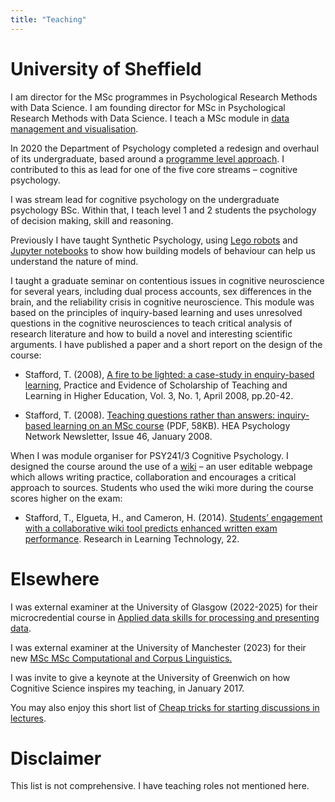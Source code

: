```yaml
---
title: "Teaching"
---
```


# University of Sheffield

I am director for the MSc programmes in Psychological Research Methods with Data Science. I am founding director for MSc in Psychological Research Methods with Data Science. I teach a MSc module in [data management and visualisation](https://tomstafford.github.io/psy6422/).

In 2020 the Department of Psychology completed a redesign and overhaul of its undergraduate, based around a [programme level approach](https://staff.sheffield.ac.uk/teaching-guidance/curriculum/pla). I contributed to this as lead for one of the five core streams -- cognitive psychology.

I was stream lead for cognitive psychology on the undergraduate psychology BSc. Within that, I teach level 1 and 2 students the psychology of decision making, skill and reasoning.

Previously I have taught Synthetic Psychology, using [Lego robots](http://mindhacks.com/2010/06/23/the-scientific-method-lego-robots-edition/) and [Jupyter notebooks](https://github.com/tomstafford/emerge) to show how building models of behaviour can help us understand the nature of mind.

I taught a graduate seminar on contentious issues in cognitive neuroscience for several years, including dual process accounts, sex differences in the brain, and the reliability crisis in cognitive neuroscience. This module was based on the principles of inquiry-based learning and uses unresolved questions in the cognitive neurosciences to teach critical analysis of research literature and how to build a novel and interesting scientific arguments. I have published a paper and a short report on the design of the course:

-   Stafford, T. (2008), [A fire to be lighted: a case-study in enquiry-based learning](http://www.pestlhe.org.uk/index.php/pestlhe/article/view/39/160), Practice and Evidence of Scholarship of Teaching and Learning in Higher Education, Vol. 3, No. 1, April 2008, pp.20-42.

-   Stafford, T. (2008). [Teaching questions rather than answers: inquiry-based learning on an MSc course](https://drive.google.com/file/d/1ygxtidGmBfM-i0DJwBcqRf_GNL6yH32M/view?usp=sharing) (PDF, 58KB). HEA Psychology Network Newsletter, Issue 46, January 2008.

When I was module organiser for PSY241/3 Cognitive Psychology. I designed the course around the use of a [wiki](https://idiolect.org.uk/docs/wiki243/) -- an user editable webpage which allows writing practice, collaboration and encourages a critical approach to sources. Students who used the wiki more during the course scores higher on the exam:

-   Stafford, T., Elgueta, H., and Cameron, H. (2014). [Students' engagement with a collaborative wiki tool predicts enhanced written exam performance](https://journal.alt.ac.uk/index.php/rlt/article/view/1491). Research in Learning Technology, 22.

# Elsewhere

I was external examiner at the University of Glasgow (2022-2025) for their microcredential course in [Applied data skills for processing and presenting data](https://www.gla.ac.uk/coursecatalogue/course/?code=PSYCH2016).

I was external examiner at the University of Manchester (2023) for their new [MSc MSc Computational and Corpus Linguistics.](https://www.manchester.ac.uk/study/masters/courses/list/21198/msc-computational-and-corpus-linguistics/course-details/)

I was invite to give a keynote at the University of Greenwich on how Cognitive Science inspires my teaching, in January 2017.

You may also enjoy this short list of [Cheap tricks for starting discussions in lectures](https://medium.com/@tomstafford/cheap-tricks-for-starting-discussions-in-lectures-c6baecd4a6c8).

# Disclaimer



This list is not comprehensive. I have teaching roles not mentioned here.